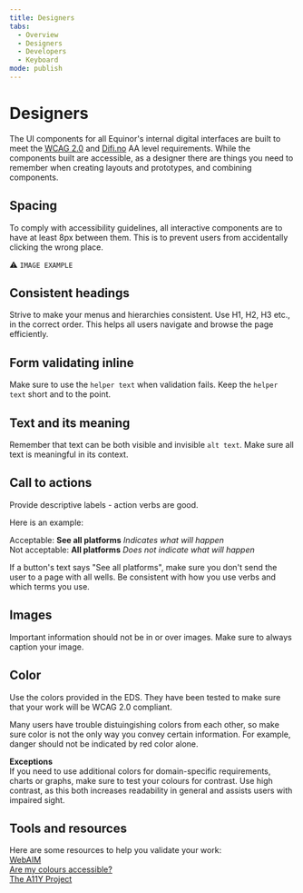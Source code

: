 ```yaml
---
title: Designers
tabs:
  - Overview
  - Designers
  - Developers
  - Keyboard
mode: publish
---
```


# Designers

The UI components for all Equinor's internal digital interfaces are built to meet the [WCAG 2.0](https://www.w3.org/TR/WCAG20/) and [Difi.no](https://uu.difi.no) AA level requirements.
While the components built are accessible, as a designer there are things you need to remember when creating layouts and prototypes, and combining components. 

## Spacing

To comply with accessibility guidelines, all interactive components are to have at least 8px between them. This is to prevent users from accidentally clicking the wrong place.

:warning: `IMAGE EXAMPLE`


## Consistent headings

Strive to make your menus and hierarchies consistent. 
Use H1, H2, H3 etc., in the correct order. This helps all users navigate and browse the page efficiently.


## Form validating inline

Make sure to use the `helper text` when validation fails. Keep the `helper text` short and to the point.  


## Text and its meaning

Remember that text can be both visible and invisible `alt text`. 
Make sure all text is meaningful in its context.


## Call to actions

Provide descriptive labels - action verbs are good. 

Here is an example: 

Acceptable: **See all platforms** _Indicates what will happen_  
Not acceptable: **All platforms** _Does not indicate what will happen_  

If a button's text says "See all platforms", make sure you don't send the user to a page with all wells. 
Be consistent with how you use verbs and which terms you use. 


## Images

Important information should not be in or over images. 
Make sure to always caption your image. 


## Color

Use the colors provided in the EDS. They have been tested to make sure that your work will be WCAG 2.0 compliant.

Many users have trouble distuingishing colors from each other, so make sure color is not the only way you convey certain information. 
For example, danger should not be indicated by red color alone.

**Exceptions**  
If you need to use additional colors for domain-specific requirements, charts or graphs, make sure to test your colours for contrast. 
Use high contrast, as this both increases readability in general and assists users with impaired sight. 


## Tools and resources

Here are some resources to help you validate your work:  
[WebAIM](https://webaim.org/)   
[Are my colours accessible?](https://www.aremycoloursaccessible.com/)   
[The A11Y Project](https://a11yproject.com/)   

